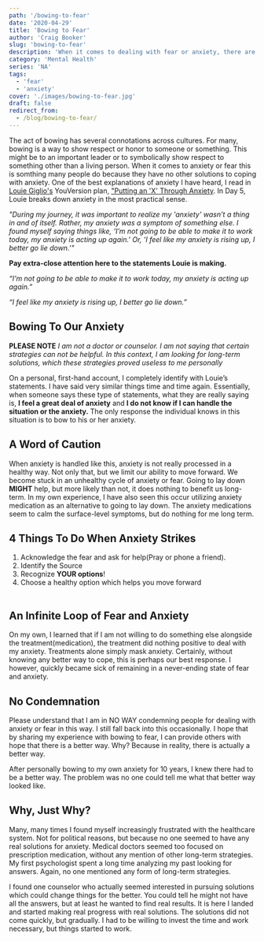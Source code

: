 ```yaml
---
path: '/bowing-to-fear'
date: '2020-04-29'
title: 'Bowing to Fear'
author: 'Craig Booker'
slug: 'bowing-to-fear'
description: 'When it comes to dealing with fear or anxiety, there are times when the only way one knows how to deal with the emotion is to give in(bow) or give up the fight against it. And while sometimes this temporarily satisfies the symptoms, it does nothing to help the individual in the long run. In this post, I share my own experience in bowing to fear.'
category: 'Mental Health'
series: 'NA'
tags:
  - 'fear'
  - 'anxiety'
cover: './images/bowing-to-fear.jpg'
draft: false
redirect_from:
  - /blog/bowing-to-fear/
---
```


The act of bowing has several connotations across cultures. For many, bowing is a way to show respect or honor to someone or something. This might be to an important leader or to symbolically show respect to something other than a living person. When it comes to anxiety or fear this is somthing many people do because they have no other solutions to coping with anxiety. One of the best explanations of anxiety I have heard, I read in [Louie Giglio's](https://www.louiegiglio.com/) YouVersion plan, ["Putting an 'X' Through Anxiety](https://www.bible.com/reading-plans/19132-putting-an-x-through-anxiety). In Day 5, Louie breaks down anxiety in the most practical sense.

_"During my journey, it was important to realize my 'anxiety' wasn’t a thing in and of itself. Rather, my anxiety was a symptom of something else. I found myself saying things like, 'I’m not going to be able to make it to work today, my anxiety is acting up again.' Or, 'I feel like my anxiety is rising up, I better go lie down.'"_

**Pay extra-close attention here to the statements Louie is making.**

_“I’m not going to be able to make it to work today, my anxiety is acting up again.”_

_“I feel like my anxiety is rising up, I better go lie down.”_

## Bowing To Our Anxiety

**PLEASE NOTE**
_I am not a doctor or counselor. I am not saying that certain strategies can not be helpful. In this context, I am looking for long-term solutions, which these strategies proved useless to me personally_

On a personal, first-hand account, I completely identify with Louie’s statements. I have said very similar things time and time again. Essentially, when someone says these type of statements, what they are really saying is, **I feel a great deal of anxiety** and **I do not know if I can handle the situation or the anxiety.** The only response the individual knows in this situation is to bow to his or her anxiety.

## A Word of Caution

When anxiety is handled like this, anxiety is not really processed in a healthy way. Not only that, but we limit our ability to move forward. We become stuck in an unhealthy cycle of anxiety or fear. Going to lay down **MIGHT** help, but more likely than not, it does nothing to benefit us long-term. In my own experience, I have also seen this occur utilizing anxiety medication as an alternative to going to lay down. The anxiety medications seem to calm the surface-level symptoms, but do nothing for me long term.

## **4 Things To Do When Anxiety Strikes**

1. Acknowledge the fear and ask for help(Pray or phone a friend).
2. Identify the Source
3. Recognize **YOUR options**!
4. Choose a healthy option which helps you move forward
   <br />
   <br />

## An Infinite Loop of Fear and Anxiety

On my own, I learned that if I am not willing to do something else alongside the treatment(medication), the treatment did nothing positive to deal with my anxiety. Treatments alone simply mask anxiety. Certainly, without knowing any better way to cope, this is perhaps our best response. I however, quickly became sick of remaining in a never-ending state of fear and anxiety.

## No Condemnation

Please understand that I am in NO WAY condemning people for dealing with anxiety or fear in this way. I still fall back into this occasionally. I hope that by sharing my experience with bowing to fear, I can provide others with hope that there is a better way. Why? Because in reality, there is actually a better way.

After personally bowing to my own anxiety for 10 years, I knew there had to be a better way. The problem was no one could tell me what that better way looked like.

## Why, Just Why?

Many, many times I found myself increasingly frustrated with the healthcare system. Not for political reasons, but because no one seemed to have any real solutions for anxiety. Medical doctors seemed too focused on prescription medication, without any mention of other long-term strategies. My first psychologist spent a long time analyzing my past looking for answers. Again, no one mentioned any form of long-term strategies.

I found one counselor who actually seemed interested in pursuing solutions which could change things for the better. You could tell he might not have all the answers, but at least he wanted to find real results. It is here I landed and started making real progress with real solutions. The solutions did not come quickly, but gradually. I had to be willing to invest the time and work necessary, but things started to work.
